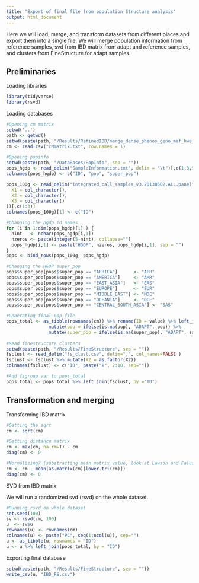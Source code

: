 ```yaml
---
title: "Export of final file from population Structure analysis"
output: html_document
---
```


Here we will load, merge, and transform datasets from different places and export them into a single file. 
We will merge population information from reference samples, svd from IBD matrix from adapt and reference samples, and clusters from FineStructure for adapt samples.

## Preliminaries

Loading libraries

```r
library(tidyverse)
library(rsvd)
```

Loading databases

```r
#Opening cm matrix
setwd('..')
path <- getwd()
setwd(paste(path, "/Results/RefinedIBD/merge_dense_phenos_geno_maf_hwe_mind01_ref", sep = ""))
cm <- read.csv("cMmatrix.txt", row.names = 1)

#Opening popinfo
setwd(paste(path, "/DataBases/PopInfo", sep = ""))
pops_hgdp <- read_delim("SampleInformation.txt", delim = "\t")[,c(1,3,5)]
colnames(pops_hgdp) <- c("ID", "pop", "super_pop")

pops_100g <- read_delim("integrated_call_samples_v3.20130502.ALL.panel", delim = "\t", col_types = cols(
  X1 = col_character(),
  X2 = col_character(),
  X3 = col_character()
))[,c(1:3)]
colnames(pops_100g)[1] <- c("ID")

#Changing the hgdp id names
for (i in 1:dim(pops_hgdp)[1] ) {
  nint   <- nchar(pops_hgdp[i,1])
  nzeros <- paste(integer(5-nint), collapse="")
  pops_hgdp[i,1] <- paste("HGDP", nzeros, pops_hgdp[i,1], sep = "")
}
pops <- bind_rows(pops_100g, pops_hgdp)

#Changing the HGDP super_pop
pops$super_pop[pops$super_pop == "AFRICA"]      <- "AFR"
pops$super_pop[pops$super_pop == "AMERICA"]     <- "AMR"
pops$super_pop[pops$super_pop == "EAST_ASIA"]   <- "EAS"
pops$super_pop[pops$super_pop == "EUROPE"]      <- "EUR"
pops$super_pop[pops$super_pop == "MIDDLE_EAST"] <- "MDE"
pops$super_pop[pops$super_pop == "OCEANIA"]     <- "OCE"
pops$super_pop[pops$super_pop == "CENTRAL_SOUTH_ASIA"] <- "SAS"

#Generating final pop file
pops_total <- as_tibble(rownames(cm)) %>% rename(ID = value) %>% left_join(pops, by = "ID") %>%
                mutate(pop = ifelse(is.na(pop), "ADAPT", pop)) %>% 
                mutate(super_pop = ifelse(is.na(super_pop), "ADAPT", super_pop))
   
#Read finestructure clusters
setwd(paste(path, "/Results/FineStructure", sep = ""))
fsclust <- read_delim("fs_clust.csv", delim=",", col_names=FALSE )
fsclust <- fsclust %>% mutate(X2 = as.factor(X2))
colnames(fsclust) <- c("ID", paste("k", 2:10, sep=""))

#Add fsgroup var to pops_total
pops_total <- pops_total %>% left_join(fsclust, by ="ID")
```

## Transformation and merging

Transforming IBD matrix

```r
#Getting the sqrt
cm <- sqrt(cm)

#Getting distance matrix
cm <- max(cm, na.rm=T) - cm
diag(cm) <- 0

#Normalizing? (substracting mean matrix value, look at Lawson and Falush 2012)
cm <- cm - mean(as.matrix(cm)[lower.tri(cm)])
diag(cm) <- 0
```

SVD from IBD matrix

We will run a randomized svd (rsvd) on the whole dataset. 

```r
#Running rsvd on whole dataset
set.seed(100)
sv <- rsvd(cm, 100)
u  <- sv$u
rownames(u) <- rownames(cm) 
colnames(u) <- paste("PC", seq(1:ncol(u)), sep="")
u <- as_tibble(u, rownames = "ID")
u <- u %>% left_join(pops_total, by = "ID")
```

Exporting final database

```r
setwd(paste(path, "/Results/FineStructure", sep = ""))
write_csv(u, "IBD_FS.csv")
```

